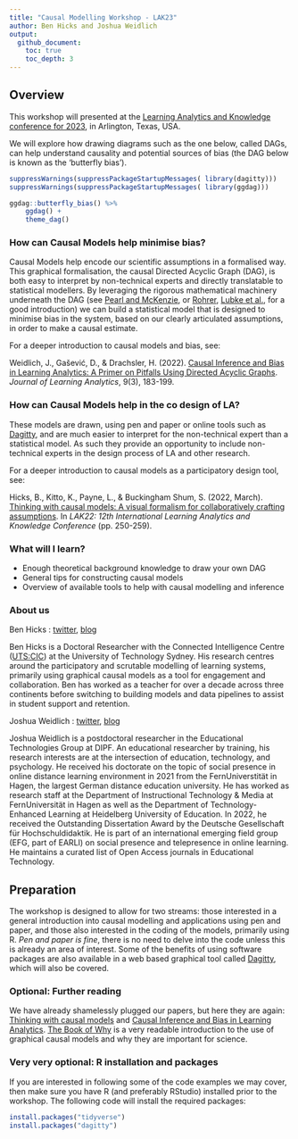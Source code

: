 ```yaml
---
title: "Causal Modelling Workshop - LAK23"
author: Ben Hicks and Joshua Weidlich
output:
  github_document:
    toc: true
    toc_depth: 3
---
```


## Overview

This workshop will presented at the [Learning Analytics and Knowledge conference for 2023](https://www.solaresearch.org/events/lak/lak23/), in Arlington, Texas, USA.

We will explore how drawing diagrams such as the one below, called DAGs, can help understand causality and potential sources of bias (the DAG below is known as the 'butterfly bias').

``` r
suppressWarnings(suppressPackageStartupMessages( library(dagitty)))
suppressWarnings(suppressPackageStartupMessages( library(ggdag)))

ggdag::butterfly_bias() %>% 
    ggdag() +
    theme_dag()
```

### How can Causal Models help minimise bias?

Causal Models help encode our scientific assumptions in a formalised way. This graphical formalisation, the causal Directed Acyclic Graph (DAG), is both easy to interpret by non-technical experts and directly translatable to statistical modellers. By leveraging the rigorous mathematical machinery underneath the DAG (see [Pearl and McKenzie](https://www.goodreads.com/en/book/show/36204378), or [Rohrer](https://journals.sagepub.com/doi/pdf/10.1177/2515245917745629), [Lubke et al.](https://www.tandfonline.com/doi/full/10.1080/10691898.2020.1752859), for a good introduction) we can build a statistical model that is designed to minimise bias in the system, based on our clearly articulated assumptions, in order to make a causal estimate. 

For a deeper introduction to causal models and bias, see: 

Weidlich, J., Gašević, D., & Drachsler, H. (2022). [Causal Inference and Bias in Learning Analytics: A Primer on Pitfalls Using Directed Acyclic Graphs](https://learning-analytics.info/index.php/JLA/article/view/7577). *Journal of Learning Analytics*, 9(3), 183-199.


### How can Causal Models help in the co design of LA?

These models are drawn, using pen and paper or online tools such as [Dagitty](http://www.dagitty.net/), and are much easier to interpret for the non-technical expert than a statistical model. As such they provide an opportunity to include non-technical experts in the design process of LA and other research.

For a deeper introduction to causal models as a participatory design tool, see: 

Hicks, B., Kitto, K., Payne, L., & Buckingham Shum, S. (2022, March). [Thinking with causal models: A visual formalism for collaboratively crafting assumptions](https://dl.acm.org/doi/abs/10.1145/3506860.3506899). In *LAK22: 12th International Learning Analytics and Knowledge Conference* (pp. 250-259).

### What will I learn?

* Enough theoretical background knowledge to draw your own DAG
* General tips for constructing causal models
* Overview of available tools to help with causal modelling and inference

### About us

Ben Hicks : [twitter](https://twitter.com/benimbenix), [blog](https://koanmathematics.wordpress.com/)

Ben Hicks is a Doctoral Researcher with the Connected Intelligence Centre ([UTS:CIC](https://cic.uts.edu.au/)) at the University of Technology Sydney. His research centres around the participatory and scrutable modelling of learning systems, primarily using graphical causal models as a tool for engagement and collaboration. Ben has worked as a teacher for over a decade across three continents before switching to building models and data pipelines to assist in student support and retention. 

Joshua Weidlich : [twitter](@hassenrueb), [blog](https://joshuaweidlich.wordpress.com/)

Joshua Weidlich is a postdoctoral researcher in the Educational Technologies Group at DIPF. An educational researcher by training, his research interests are at the intersection of education, technology, and psychology. He received his doctorate on the topic of social presence in online distance learning environment in 2021 from the FernUniverstität in Hagen, the largest German distance education university. He has worked as research staff at the Department of Instructional Technology & Media at FernUniversität in Hagen as well as the Department of Technology-Enhanced Learning at Heidelberg University of Education. In 2022, he received the Outstanding Dissertation Award by the Deutsche Gesellschaft für Hochschuldidaktik. He is part of an international emerging field group (EFG, part of EARLI) on social presence and telepresence in online learning. He maintains a curated list of Open Access journals in Educational Technology.

## Preparation

The workshop is designed to allow for two streams: those interested in a general introduction into causal modelling and applications using pen and paper, and those also interested in the coding of the models, primarily using R. *Pen and paper is fine*, there is no need to delve into the code unless this is already an area of interest. Some of the benefits of using software packages are also available in a web based graphical tool called [Dagitty](http://www.dagitty.net/), which will also be covered. 

### Optional: Further reading

We have already shamelessly plugged our papers, but here they are again: [Thinking with causal models](https://dl.acm.org/doi/abs/10.1145/3506860.3506899) and [Causal Inference and Bias in Learning Analytics](https://learning-analytics.info/index.php/JLA/article/view/7577). [The Book of Why](https://www.goodreads.com/en/book/show/36204378) is a very readable introduction to the use of graphical causal models and why they are important for science. 

### Very very optional: R installation and packages

If you are interested in following some of the code examples we may cover, then make sure you have R (and preferably RStudio) installed prior to the workshop. The following code will install the required packages:

``` r
install.packages("tidyverse")
install.packages("dagitty")
```



